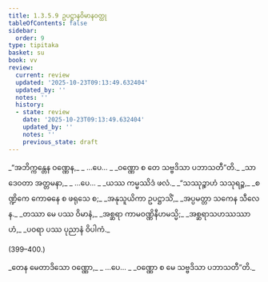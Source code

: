 ```yaml
---
title: 1.3.5.9 ဥပဋ္ဌာနဝိမာနဝတ္ထု
tableOfContents: false
sidebar:
  order: 9
type: tipitaka
basket: su
book: vv
review:
  current: review
  updated: '2025-10-23T09:13:49.632404'
  updated_by: ''
  notes: ''
  history:
  - state: review
    date: '2025-10-23T09:13:49.632404'
    updated_by: ''
    notes: ''
    previous_state: draft
---
```



<ReviewStatus review={frontmatter.review} showDetails={true} />

<HypothesisAnnotation frontmatter={frontmatter} />

<DynamicBreadcrumb />

<Division number="393–395" book="vv" e="ch" v="19" p="43">

<Paragraph number="409" type="verses" book="vv">
_“အဘိက္ကန္တေန ဝဏ္ဏေန,_  
_ …ပေ… _  
_ဝဏ္ဏော စ တေ သဗ္ဗဒိသာ ပဘာသတီ”တိ._  

</Paragraph>

</Division>
<Division number="396" book="vv" e="ch" v="19" p="44">

<Paragraph number="410" type="verses" book="vv">
_သာ ဒေဝတာ အတ္တမနာ,_  
_ …ပေ… _  
_ယဿ ကမ္မဿိဒံ ဖလံ._  

</Paragraph>

</Division>
<Division number="397" book="vv" e="ch" v="19" p="44">

<Paragraph number="411" type="verses" book="vv">
_“သဿုဉ္စာဟံ သသုရဉ္စ,_  
_စဏ္ဍိကေ ကောဓနေ စ ဖရုသေ စ;_  
_အနုသူယိကာ ဥပဋ္ဌာသိံ,_  
_အပ္ပမတ္တာ သကေန သီလေန._  

</Paragraph>

</Division>
<Division number="398" book="vv" e="ch" v="19" p="44">

<Paragraph number="412" type="verses" book="vv">
_တဿာ မေ ပဿ ဝိမာနံ,_  
_အစ္ဆရာ ကာမဝဏ္ဏိနီဟမသ္မိ;_  
_အစ္ဆရာသဟဿဿာဟံ,_  
_ပဝရာ ပဿ ပုညာနံ ဝိပါကံ._  


(399–400.)
</Paragraph>

<Paragraph number="413" type="verses" book="vv">
_တေန မေတာဒိသော ဝဏ္ဏော,_  
_ …ပေ… _  
_ဝဏ္ဏော စ မေ သဗ္ဗဒိသာ ပဘာသတီ”တိ._
</Paragraph>
</Division>